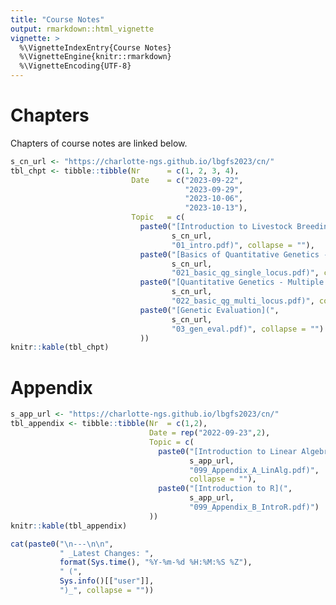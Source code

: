 ```yaml
---
title: "Course Notes"
output: rmarkdown::html_vignette
vignette: >
  %\VignetteIndexEntry{Course Notes}
  %\VignetteEngine{knitr::rmarkdown}
  %\VignetteEncoding{UTF-8}
---
```


# Chapters

Chapters of course notes are linked below.

```r
s_cn_url <- "https://charlotte-ngs.github.io/lbgfs2023/cn/"
tbl_chpt <- tibble::tibble(Nr      = c(1, 2, 3, 4),
                           Date    = c("2023-09-22",
                                       "2023-09-29",
                                       "2023-10-06",
                                       "2023-10-13"),
                           Topic   = c(
                             paste0("[Introduction to Livestock Breeding and Genomics](", 
                                    s_cn_url, 
                                    "01_intro.pdf)", collapse = ""),
                             paste0("[Basics of Quantitative Genetics - Single Locus](", 
                                    s_cn_url, 
                                    "021_basic_qg_single_locus.pdf)", collapse = ""),
                             paste0("[Quantitative Genetics - Multiple Loci](",
                                    s_cn_url,
                                    "022_basic_qg_multi_locus.pdf)", collapse = ""),
                             paste0("[Genetic Evaluation](",
                                    s_cn_url,
                                    "03_gen_eval.pdf)", collapse = "")
                             ))
knitr::kable(tbl_chpt)
```

# Appendix

```r
s_app_url <- "https://charlotte-ngs.github.io/lbgfs2023/cn/"
tbl_appendix <- tibble::tibble(Nr  = c(1,2),
                               Date = rep("2022-09-23",2),
                               Topic = c(
                                 paste0("[Introduction to Linear Algebra](", 
                                        s_app_url, 
                                        "099_Appendix_A_LinAlg.pdf)", 
                                        collapse = ""),
                                 paste0("[Introduction to R](", 
                                        s_app_url, 
                                        "099_Appendix_B_IntroR.pdf)")
                               ))
knitr::kable(tbl_appendix)
```


```r
cat(paste0("\n---\n\n", 
           " _Latest Changes: ", 
           format(Sys.time(), "%Y-%m-%d %H:%M:%S %Z"), 
           " (", 
           Sys.info()[["user"]], 
           ")_", collapse = ""))
```


